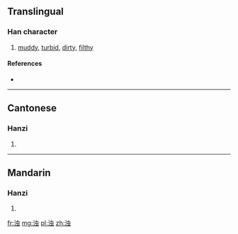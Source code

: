 {{also|濁}}
==Translingual==

===Han character===
{{Han char|rn=85|rad=水|as=06|sn=9|four=|canj=水中一戈 (ELMI)}}

# [[muddy]], [[turbid]], [[dirty]], [[filthy]]

====References====
* {{Han ref|kx=0623.171|hdz=31607.010|uh=6D4A|ud=27978}}

----

==Cantonese==

===Hanzi===
{{yue-hanzi|jyut=|y=juk6|tra=濁}}

# {{defn|lang=yue|sort=水06}}

----

==Mandarin==

===Hanzi===
{{cmn-hanzi|tra=濁|pin=[[zhuó]] ([[zhuo2]])|wg=cho<sup>2</sup>}}

# {{defn|lang=cmn|sort=水06}}

[[fr:浊]]
[[mg:浊]]
[[pl:浊]]
[[zh:浊]]